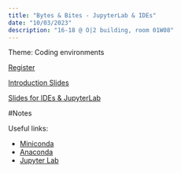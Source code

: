 ```yaml
---
title: "Bytes & Bites - JupyterLab & IDEs"
date: "10/03/2023"
description: "16-18 @ O|2 building, room 01W08"
---
```


Theme: Coding environments

[Register](https://vu-nl.libcal.com/event/4085321)

[Introduction Slides](../presentations/Bytes&Bites_ides.pdf)

[Slides for IDEs & JupyterLab](../presentations/Jupyter.pdf)

#Notes

Useful links:

* [Miniconda](https://coderefinery.github.io/installation/conda/)
* [Anaconda](https://www.anaconda.com)
* [Jupyter Lab](https://jupyter.org)

